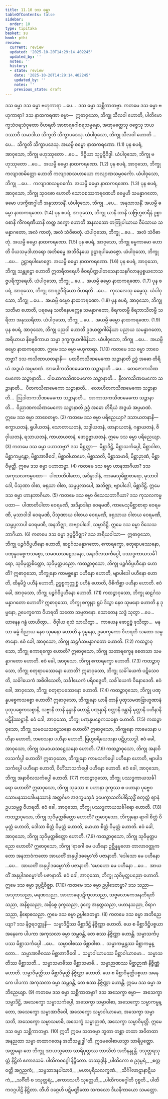 ```yaml
---
title: 11.10 ဒသ ဓမ္မာ
tableOfContents: false
sidebar:
  order: 10
type: tipitaka
basket: su
book: pthi
review:
  current: review
  updated: '2025-10-20T14:29:14.402245'
  updated_by: ''
  notes: ''
  history:
  - state: review
    date: '2025-10-20T14:29:14.402245'
    updated_by: ''
    notes: ''
    previous_state: draft
---
```



<DynamicBreadcrumb />


<ReviewStatus review={frontmatter.review} showDetails={true} />

<HypothesisAnnotation frontmatter={frontmatter} />

<Paragraph number="1337" type="center" book="pthi">
<Emphasis>ဒသ ဓမ္မာ</Emphasis>
</Paragraph>

<Division number="360" book="pthi" e="ch" v="8" p="255">

<Paragraph number="1338" book="pthi">
ဒသ ဓမ္မာ ဗဟုကာရာ …ပေ…  ဒသ ဓမ္မာ သစ္ဆိကာတဗ္ဗာ.
</Paragraph>

<Paragraph number="1339" book="pthi">
ကတမေ ဒသ ဓမ္မာ <Emphasis>ဗဟုကာရာ?</Emphasis> ဒသ နာထကရဏာ ဓမ္မာ—  ဣဓာဝုသော, ဘိက္ခု သီလဝါ ဟောတိ, ပါတိမောက္ခသံဝရသံဝုတော ဝိဟရတိ အာစာရဂေါစရသမ္ပန္နော, အဏုမတ္တေသု ဝဇ္ဇေသု ဘယဒဿာဝီ သမာဒါယ သိက္ခတိ သိက္ခာပဒေသု. ယံပါဝုသော, ဘိက္ခု သီလဝါ ဟောတိ …ပေ…  သိက္ခတိ သိက္ခာပဒေသု. အယမ္ပိ ဓမ္မော နာထကရဏော. (1.1)
</Paragraph>

<Paragraph number="1340" book="pthi">
ပုန စပရံ, အာဝုသော, ဘိက္ခု ဗဟုဿုတော …ပေ…  ဒိဋ္ဌိယာ သုပ္ပဋိဝိဒ္ဓါ. ယံပါဝုသော, ဘိက္ခု ဗဟုဿုတော …ပေ…  အယမ္ပိ ဓမ္မော နာထကရဏော. (1.2)
</Paragraph>

<Paragraph number="1341" book="pthi">
ပုန စပရံ, အာဝုသော, ဘိက္ခု ကလျာဏမိတ္တော ဟောတိ ကလျာဏသဟာယော ကလျာဏသမ္ပဝင်္ကော. ယံပါဝုသော, ဘိက္ခု …ပေ…  ကလျာဏသမ္ပဝင်္ကော. အယမ္ပိ ဓမ္မော နာထကရဏော. (1.3)
</Paragraph>

<Paragraph number="1342" book="pthi">
ပုန စပရံ, အာဝုသော, ဘိက္ခု သုဝစော ဟောတိ သောဝစဿကရဏေဟိ ဓမ္မေဟိ သမန္နာဂတော, ခမော ပဒက္ခိဏဂ္ဂါဟီ အနုသာသနိံ. ယံပါဝုသော, ဘိက္ခု …ပေ…  အနုသာသနိံ. အယမ္ပိ ဓမ္မော နာထကရဏော. (1.4)
</Paragraph>

<Paragraph number="1343" book="pthi">
ပုန စပရံ, အာဝုသော, ဘိက္ခု ယာနိ တာနိ သဗြဟ္မစာရီနံ ဥစ္စာဝစာနိ ကိံကရဏီယာနိ တတ္ထ ဒက္ခော ဟောတိ အနလသော တတြုပါယာယ ဝီမံသာယ သမန္နာဂတော, အလံ ကာတုံ, အလံ သံဝိဓာတုံ. ယံပါဝုသော, ဘိက္ခု …ပေ…  အလံ သံဝိဓာတုံ. အယမ္ပိ ဓမ္မော နာထကရဏော. (1.5)
</Paragraph>

<Paragraph number="1344" book="pthi">
ပုန စပရံ, အာဝုသော, ဘိက္ခု ဓမ္မကာမော ဟောတိ ပိယသမုဒါဟာရော အဘိဓမ္မေ အဘိဝိနယေ ဥဠာရပါမောဇ္ဇော. ယံပါဝုသော, ဘိက္ခု …ပေ…  ဥဠာရပါမောဇ္ဇော. အယမ္ပိ ဓမ္မော နာထကရဏော. (1.6)
</Paragraph>

<Paragraph number="1345" book="pthi">
ပုန စပရံ, အာဝုသော, ဘိက္ခု သန္တုဋ္ဌော ဟောတိ ဣတရီတရေဟိ စီဝရပိဏ္ဍပါတသေနာသနဂိလာနပ္ပစ္စယဘေသဇ္ဇပရိက္ခာရေဟိ. ယံပါဝုသော, ဘိက္ခု …ပေ…  အယမ္ပိ ဓမ္မော နာထကရဏော. (1.7)
</Paragraph>

<Paragraph number="1346" book="pthi">
ပုန စပရံ, အာဝုသော, ဘိက္ခု အာရဒ္ဓဝီရိယော ဝိဟရတိ …ပေ…  ကုသလေသု ဓမ္မေသု. ယံပါဝုသော, ဘိက္ခု …ပေ…  အယမ္ပိ ဓမ္မော နာထကရဏော. (1.8)
</Paragraph>

<Paragraph number="1347" book="pthi">
ပုန စပရံ, အာဝုသော, ဘိက္ခု သတိမာ ဟောတိ, ပရမေန သတိနေပက္ကေန သမန္နာဂတော, စိရကတမ္ပိ စိရဘာသိတမ္ပိ သရိတာ အနုဿရိတာ. ယံပါဝုသော, ဘိက္ခု …ပေ…  အယမ္ပိ ဓမ္မော နာထကရဏော. (1.9)
</Paragraph>

<Paragraph number="1348" book="pthi">
ပုန စပရံ, အာဝုသော, ဘိက္ခု ပညဝါ ဟောတိ ဥဒယတ္ထဂါမိနိယာ ပညာယ သမန္နာဂတော, အရိယာယ နိဗ္ဗေဓိကာယ သမ္မာ ဒုက္ခက္ခယဂါမိနိယာ. ယံပါဝုသော, ဘိက္ခု …ပေ…  အယမ္ပိ ဓမ္မော နာထကရဏော. ဣမေ ဒသ ဓမ္မာ ဗဟုကာရာ. (1.10)
</Paragraph>

<Paragraph number="1349" book="pthi">
ကတမေ ဒသ ဓမ္မာ <Emphasis>ဘာဝေတဗ္ဗာ?</Emphasis> ဒသ ကသိဏာယတနာနိ—  ပထဝီကသိဏမေကော သဉ္ဇာနာတိ ဥဒ္ဓံ အဓော တိရိယံ အဒွယံ အပ္ပမာဏံ. အာပေါကသိဏမေကော သဉ္ဇာနာတိ …ပေ…  တေဇောကသိဏမေကော သဉ္ဇာနာတိ…  ဝါယောကသိဏမေကော သဉ္ဇာနာတိ…  နီလကသိဏမေကော သဉ္ဇာနာတိ…  ပီတကသိဏမေကော သဉ္ဇာနာတိ…  လောဟိတကသိဏမေကော သဉ္ဇာနာတိ…  ဩဒါတကသိဏမေကော သဉ္ဇာနာတိ…  အာကာသကသိဏမေကော သဉ္ဇာနာတိ…  ဝိညာဏကသိဏမေကော သဉ္ဇာနာတိ ဥဒ္ဓံ အဓော တိရိယံ အဒွယံ အပ္ပမာဏံ. ဣမေ ဒသ ဓမ္မာ ဘာဝေတဗ္ဗာ. (2)
</Paragraph>

<Paragraph number="1350" book="pthi">
ကတမေ ဒသ ဓမ္မာ <Emphasis>ပရိညေယျာ?</Emphasis> ဒသာယတနာနိ—  စက္ခာယတနံ, ရူပါယတနံ, သောတာယတနံ, သဒ္ဒါယတနံ, ဃာနာယတနံ, ဂန္ဓာယတနံ, ဇိဝှါယတနံ, ရသာယတနံ, ကာယာယတနံ, ဖောဋ္ဌဗ္ဗာယတနံ. ဣမေ ဒသ ဓမ္မာ ပရိညေယျာ. (3)
</Paragraph>

<Paragraph number="1351" book="pthi">
ကတမေ ဒသ ဓမ္မာ <Emphasis>ပဟာတဗ္ဗာ?</Emphasis> ဒသ မိစ္ဆတ္တာ—  မိစ္ဆာဒိဋ္ဌိ, မိစ္ဆာသင်္ကပ္ပေါ, မိစ္ဆာဝါစာ, မိစ္ဆာကမ္မန္တော, မိစ္ဆာအာဇီဝေါ, မိစ္ဆာဝါယာမော, မိစ္ဆာသတိ, မိစ္ဆာသမာဓိ, မိစ္ဆာဉာဏံ, မိစ္ဆာဝိမုတ္တိ. ဣမေ ဒသ ဓမ္မာ ပဟာတဗ္ဗာ. (4)
</Paragraph>

<Paragraph number="1352" book="pthi">
ကတမေ ဒသ ဓမ္မာ <Emphasis>ဟာနဘာဂိယာ?</Emphasis> ဒသ အကုသလကမ္မပထာ—  ပါဏာတိပါတော, အဒိန္နာဒါနံ, ကာမေသုမိစ္ဆာစာရော, မုသာဝါဒေါ, ပိသုဏာ ဝါစာ, ဖရုသာ ဝါစာ, သမ္ဖပ္ပလာပေါ, အဘိဇ္ဈာ, ဗျာပါဒေါ, မိစ္ဆာဒိဋ္ဌိ. ဣမေ ဒသ ဓမ္မာ ဟာနဘာဂိယာ. (5)
</Paragraph>

<Paragraph number="1353" book="pthi">
ကတမေ ဒသ ဓမ္မာ <Emphasis>ဝိသေသဘာဂိယာ?</Emphasis> ဒသ ကုသလကမ္မပထာ—  ပါဏာတိပါတာ ဝေရမဏီ, အဒိန္နာဒါနာ ဝေရမဏီ, ကာမေသုမိစ္ဆာစာရာ ဝေရမဏီ, မုသာဝါဒါ ဝေရမဏီ, ပိသုဏာယ ဝါစာယ ဝေရမဏီ, ဖရုသာယ ဝါစာယ ဝေရမဏီ, သမ္ဖပ္ပလာပါ ဝေရမဏီ, အနဘိဇ္ဈာ, အဗျာပါဒေါ, သမ္မာဒိဋ္ဌိ. ဣမေ ဒသ ဓမ္မာ ဝိသေသဘာဂိယာ. (6)
</Paragraph>

<Paragraph number="1354" book="pthi">
ကတမေ ဒသ ဓမ္မာ <Emphasis>ဒုပ္ပဋိဝိဇ္ဈာ?</Emphasis> ဒသ အရိယဝါသာ—  ဣဓာဝုသော, ဘိက္ခု ပဉ္စင်္ဂဝိပ္ပဟီနော ဟောတိ, ဆဠင်္ဂသမန္နာဂတော, ဧကာရက္ခော, စတုရာပဿေနော, ပဏုန္နပစ္စေကသစ္စော, သမဝယသဋ္ဌေသနော, အနာဝိလသင်္ကပ္ပေါ, ပဿဒ္ဓကာယသင်္ခါရော, သုဝိမုတ္တစိတ္တော, သုဝိမုတ္တပညော.
</Paragraph>

<Paragraph number="1355" book="pthi">
ကထဉ္စာဝုသော, ဘိက္ခု ပဉ္စင်္ဂဝိပ္ပဟီနော ဟောတိ? ဣဓာဝုသော, ဘိက္ခုနော ကာမစ္ဆန္ဒော ပဟီနော ဟောတိ, ဗျာပါဒေါ ပဟီနော ဟောတိ, ထိနမိဒ္ဓံ ပဟီနံ ဟောတိ, ဥဒ္ဓစ္စကုက္ကုစ္စံ ပဟီနံ ဟောတိ, ဝိစိကိစ္ဆာ ပဟီနာ ဟောတိ. ဧဝံ ခေါ, အာဝုသော, ဘိက္ခု ပဉ္စင်္ဂဝိပ္ပဟီနော ဟောတိ. (7.1)
</Paragraph>

<Paragraph number="1356" book="pthi">
ကထဉ္စာဝုသော, ဘိက္ခု ဆဠင်္ဂသမန္နာဂတော ဟောတိ? ဣဓာဝုသော, ဘိက္ခု စက္ခုနာ ရူပံ ဒိသွာ နေဝ သုမနော ဟောတိ န ဒုမ္မနော, ဥပေက္ခကော ဝိဟရတိ သတော သမ္ပဇာနော. သောတေန သဒ္ဒံ သုတွာ …ပေ…  ဃာနေန ဂန္ဓံ ဃာယိတွာ…  ဇိဝှါယ ရသံ သာယိတွာ…  ကာယေန ဖောဋ္ဌဗ္ဗံ ဖုသိတွာ…  မနသာ ဓမ္မံ ဝိညာယ နေဝ သုမနော ဟောတိ န ဒုမ္မနော, ဥပေက္ခကော ဝိဟရတိ သတော သမ္ပဇာနော. ဧဝံ ခေါ, အာဝုသော, ဘိက္ခု ဆဠင်္ဂသမန္နာဂတော ဟောတိ. (7.2)
</Paragraph>

<Paragraph number="1357" book="pthi">
ကထဉ္စာဝုသော, ဘိက္ခု ဧကာရက္ခော ဟောတိ? ဣဓာဝုသော, ဘိက္ခု သတာရက္ခေန စေတသာ သမန္နာဂတော ဟောတိ. ဧဝံ ခေါ, အာဝုသော, ဘိက္ခု ဧကာရက္ခော ဟောတိ. (7.3)
</Paragraph>

<Paragraph number="1358" book="pthi">
ကထဉ္စာဝုသော, ဘိက္ခု စတုရာပဿေနော ဟောတိ? ဣဓာဝုသော, ဘိက္ခု သင်္ခါယေကံ ပဋိသေဝတိ, သင်္ခါယေကံ အဓိဝါသေတိ, သင်္ခါယေကံ ပရိဝဇ္ဇေတိ, သင်္ခါယေကံ ဝိနောဒေတိ. ဧဝံ ခေါ, အာဝုသော, ဘိက္ခု စတုရာပဿေနော ဟောတိ. (7.4)
</Paragraph>

<Paragraph number="1359" book="pthi">
ကထဉ္စာဝုသော, ဘိက္ခု ပဏုန္နပစ္စေကသစ္စော ဟောတိ? ဣဓာဝုသော, ဘိက္ခုနော ယာနိ တာနိ ပုထုသမဏဗြာဟ္မဏာနံ ပုထုပစ္စေကသစ္စာနိ, သဗ္ဗာနိ တာနိ နုန္နာနိ ဟောန္တိ ပဏုန္နာနိ စတ္တာနိ ဝန္တာနိ မုတ္တာနိ ပဟီနာနိ ပဋိနိဿဋ္ဌာနိ. ဧဝံ ခေါ, အာဝုသော, ဘိက္ခု ပဏုန္နပစ္စေကသစ္စော ဟောတိ. (7.5)
</Paragraph>

<Paragraph number="1360" book="pthi">
ကထဉ္စာဝုသော, ဘိက္ခု သမဝယသဋ္ဌေသနော ဟောတိ? ဣဓာဝုသော, ဘိက္ခုနော ကာမေသနာ ပဟီနာ ဟောတိ, ဘဝေသနာ ပဟီနာ ဟောတိ, ဗြဟ္မစရိယေသနာ ပဋိပ္ပဿဒ္ဓါ. ဧဝံ ခေါ, အာဝုသော, ဘိက္ခု သမဝယသဋ္ဌေသနော ဟောတိ. (7.6)
</Paragraph>

<Paragraph number="1361" book="pthi">
ကထဉ္စာဝုသော, ဘိက္ခု အနာဝိလသင်္ကပ္ပါ ဟောတိ? ဣဓာဝုသော, ဘိက္ခုနော ကာမသင်္ကပ္ပေါ ပဟီနော ဟောတိ, ဗျာပါဒသင်္ကပ္ပေါ ပဟီနော ဟောတိ, ဝိဟိံသာသင်္ကပ္ပေါ ပဟီနော ဟောတိ. ဧဝံ ခေါ, အာဝုသော, ဘိက္ခု အနာဝိလသင်္ကပ္ပေါ ဟောတိ. (7.7)
</Paragraph>

<Paragraph number="1362" book="pthi">
ကထဉ္စာဝုသော, ဘိက္ခု ပဿဒ္ဓကာယသင်္ခါရော ဟောတိ? ဣဓာဝုသော, ဘိက္ခု သုခဿ စ ပဟာနာ ဒုက္ခဿ စ ပဟာနာ ပုဗ္ဗေဝ သောမနဿဒေါမနဿာနံ အတ္ထင်္ဂမာ အဒုက္ခမသုခံ ဥပေက္ခာသတိပါရိသုဒ္ဓိံ စတုတ္ထံ ဈာနံ ဥပသမ္ပဇ္ဇ ဝိဟရတိ. ဧဝံ ခေါ, အာဝုသော, ဘိက္ခု ပဿဒ္ဓကာယသင်္ခါရော ဟောတိ. (7.8)
</Paragraph>

<Paragraph number="1363" book="pthi">
ကထဉ္စာဝုသော, ဘိက္ခု သုဝိမုတ္တစိတ္တော ဟောတိ? ဣဓာဝုသော, ဘိက္ခုနော ရာဂါ စိတ္တံ ဝိမုတ္တံ ဟောတိ, ဒေါသာ စိတ္တံ ဝိမုတ္တံ ဟောတိ, မောဟာ စိတ္တံ ဝိမုတ္တံ ဟောတိ. ဧဝံ ခေါ, အာဝုသော, ဘိက္ခု သုဝိမုတ္တစိတ္တော ဟောတိ. (7.9)
</Paragraph>

<Paragraph number="1364" book="pthi">
ကထဉ္စာဝုသော, ဘိက္ခု သုဝိမုတ္တပညော ဟောတိ? ဣဓာဝုသော, ဘိက္ခု ‘ရာဂေါ မေ ပဟီနော ဥစ္ဆိန္နမူလော တာလာဝတ္ထုကတော အနဘာဝံကတော အာယတိံ အနုပ္ပါဒဓမ္မော’တိ ပဇာနာတိ. ‘ဒေါသော မေ ပဟီနော …ပေ…  အာယတိံ အနုပ္ပါဒဓမ္မော’တိ ပဇာနာတိ. ‘မောဟော မေ ပဟီနော …ပေ…  အာယတိံ အနုပ္ပါဒဓမ္မော’တိ ပဇာနာတိ. ဧဝံ ခေါ, အာဝုသော, ဘိက္ခု သုဝိမုတ္တပညော ဟောတိ. ဣမေ ဒသ ဓမ္မာ ဒုပ္ပဋိဝိဇ္ဈာ. (7.10)
</Paragraph>

<Paragraph number="1365" book="pthi">
ကတမေ ဒသ ဓမ္မာ <Emphasis>ဥပ္ပါဒေတဗ္ဗာ?</Emphasis> ဒသ သညာ—  အသုဘသညာ, မရဏသညာ, အာဟာရေပဋိကူလသညာ, သဗ္ဗလောကေအနဘိရတိသညာ, အနိစ္စသညာ, အနိစ္စေ ဒုက္ခသညာ, ဒုက္ခေ အနတ္တသညာ, ပဟာနသညာ, ဝိရာဂသညာ, နိရောဓသညာ. ဣမေ ဒသ ဓမ္မာ ဥပ္ပါဒေတဗ္ဗာ. (8)
</Paragraph>

<Paragraph number="1366" book="pthi">
ကတမေ ဒသ ဓမ္မာ <Emphasis>အဘိညေယျာ?</Emphasis> ဒသ နိဇ္ဇရဝတ္ထူနိ—  သမ္မာဒိဋ္ဌိဿ မိစ္ဆာဒိဋ္ဌိ နိဇ္ဇိဏ္ဏာ ဟောတိ. ယေ စ မိစ္ဆာဒိဋ္ဌိပစ္စယာ အနေကေ ပါပကာ အကုသလာ ဓမ္မာ သမ္ဘဝန္တိ, တေ စဿ နိဇ္ဇိဏ္ဏာ ဟောန္တိ. သမ္မာသင်္ကပ္ပဿ မိစ္ဆာသင်္ကပ္ပေါ …ပေ…  သမ္မာဝါစဿ မိစ္ဆာဝါစာ…  သမ္မာကမ္မန္တဿ မိစ္ဆာကမ္မန္တော…  သမ္မာအာဇီဝဿ မိစ္ဆာအာဇီဝေါ…  သမ္မာဝါယာမဿ မိစ္ဆာဝါယာမော…  သမ္မာသတိဿ မိစ္ဆာသတိ…  သမ္မာသမာဓိဿ မိစ္ဆာသမာဓိ…  သမ္မာဉာဏဿ မိစ္ဆာဉာဏံ နိဇ္ဇိဏ္ဏံ ဟောတိ. သမ္မာဝိမုတ္တိဿ မိစ္ဆာဝိမုတ္တိ နိဇ္ဇိဏ္ဏာ ဟောတိ. ယေ စ မိစ္ဆာဝိမုတ္တိပစ္စယာ အနေကေ ပါပကာ အကုသလာ ဓမ္မာ သမ္ဘဝန္တိ, တေ စဿ နိဇ္ဇိဏ္ဏာ ဟောန္တိ. ဣမေ ဒသ ဓမ္မာ အဘိညေယျာ. (9)
</Paragraph>

<Paragraph number="1367" book="pthi">
ကတမေ ဒသ ဓမ္မာ <Emphasis>သစ္ဆိကာတဗ္ဗာ?</Emphasis> ဒသ အသေက္ခာ ဓမ္မာ—  အသေက္ခာ သမ္မာဒိဋ္ဌိ, အသေက္ခော သမ္မာသင်္ကပ္ပေါ, အသေက္ခာ သမ္မာဝါစာ, အသေက္ခော သမ္မာကမ္မန္တော, အသေက္ခော သမ္မာအာဇီဝေါ, အသေက္ခော သမ္မာဝါယာမော, အသေက္ခာ သမ္မာသတိ, အသေက္ခော သမ္မာသမာဓိ, အသေက္ခံ သမ္မာဉာဏံ, အသေက္ခာ သမ္မာဝိမုတ္တိ. ဣမေ ဒသ ဓမ္မာ သစ္ဆိကာတဗ္ဗာ. (10)
</Paragraph>

<Paragraph number="1368" book="pthi">
ဣတိ ဣမေ သတဓမ္မာ ဘူတာ တစ္ဆာ တထာ အဝိတထာ အနညထာ သမ္မာ တထာဂတေန အဘိသမ္ဗုဒ္ဓါ”တိ. ဣဒမဝေါစာယသ္မာ သာရိပုတ္တော. အတ္တမနာ တေ ဘိက္ခူ အာယသ္မတော သာရိပုတ္တဿ ဘာသိတံ အဘိနန္ဒုန္တိ.

</Paragraph>
</Division>

<Paragraph number="1369" type="center" book="pthi">
ဒသုတ္တရသုတ္တံ နိဋ္ဌိတံ ဧကာဒသမံ.



</Paragraph>

<Paragraph number="1370" type="center" book="pthi">
ပါထိကဝဂ္ဂေါ နိဋ္ဌိတော.



</Paragraph>

<Paragraph number="1371" type="center" book="pthi">
တဿုဒ္ဒါနံ


</Paragraph>

<Paragraph number="1372" type="verses" book="pthi">
_ပါထိကော စ ဥဒုမ္ဗရံ,_  
_စက္ကဝတ္တိ အဂ္ဂညကံ;_  
_သမ္ပသာဒနပါသာဒံ,_  
_မဟာပုရိသလက္ခဏံ._  

</Paragraph>

<Paragraph number="1373" type="verses" book="pthi">
_သိင်္ဂါလာဋာနာဋိယကံ,_  
_သင်္ဂီတိ စ ဒသုတ္တရံ;_  
_ဧကာဒသဟိ သုတ္တေဟိ,_  
_ပါထိကဝဂ္ဂေါတိ ဝုစ္စတိ._  


</Paragraph>

<Paragraph number="1374" type="center" book="pthi">
ပါထိကဝဂ္ဂပါဠိ နိဋ္ဌိတာ.



</Paragraph>

<Paragraph number="1375" type="center" book="pthi">
တီဟိ ဝဂ္ဂေဟိ ပဋိမဏ္ဍိတော သကလော



</Paragraph>

<Paragraph number="1376" type="center" book="pthi">
ဒီဃနိကာယော သမတ္တော.
</Paragraph>